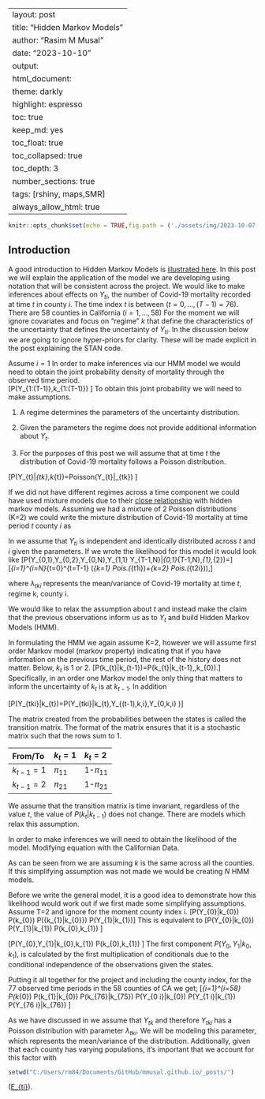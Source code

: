 <script type="text/x-mathjax-config">
MathJax.Hub.Config({
  TeX: { 
      equationNumbers: {
 
            autoNumber: "all",
            formatNumber: function (n) {return +n}
      } 
  }
});
</script>
---
layout: post
title: "Hidden Markov Models"
author: "Rasim M Musal"
date: "2023-10-10"
output:
  html_document:
   theme: darkly
   highlight: espresso
   toc: true
   keep_md: yes
   toc_float: true
   toc_collapsed: true
   toc_depth: 3
   number_sections: true
tags: [rshiny, maps,SMR]
always_allow_html: true
---

```r
knitr::opts_chunk$set(echo = TRUE,fig.path = ('./assets/img/2023-10-07-Hidden_Markov_Models'))
```

## Introduction
A good introduction to Hidden Markov Models is [illustrated here](https://nipunbatra.github.io/hmm/). In this post we will explain the application of the model we are developing using notation that will be consistent across the project.
We would like to make inferences about effects on $Y_{ti}$, the number of Covid-19 mortality recorded at time $t$ in county $i$. The time index $t$ is between $(t=0, \ldots ,(T-1)=76)$. There are 58 counties in California $(i=1, \ldots ,58)$ For the moment we will ignore covariates and focus on "regime" $k$ that define the characteristics of the uncertainty that defines the uncertainty of $Y_{ti}$. In the discussion below we are going to ignore hyper-priors for clarity. These will be made explicit in the post explaining the STAN code. 

Assume $i=1$
In order to make inferences via our HMM model we would need to obtain the joint probability density of mortality through the observed time period.   
\[P(Y_{1:(T-1)},k_{1:(T-1)})
\label{eq:likelihood}
\]
To obtain this joint probability we will need to make assumptions.\

1) A regime determines the parameters of the uncertainty distribution.\

2) Given the parameters the regime does not provide additional information about $Y_{t}$.  
\begin{equation*}P(Y_{t}|\lambda_{tk})=P(Y_{t}|\lambda_{tk},k_{t})=P(Y_{t}|k_{t})
\end{equation*}

3) For the purposes of this post we will assume that at time $t$ the distribution of Covid-19 mortality follows a Poisson distribution.

\[P(Y_{t}|\lambda_{tk},k_{t})=Poisson(Y_{t}|\lambda_{tk})
\label{eq:Poisson}
\]

If we did not have different regimes across a time component we could have used mixture models due to their [close relationship](https://www.utstat.toronto.edu/~rsalakhu/sta4273/notes/Lecture11.pdf) with hidden markov models. Assuming we had a mixture of 2 Poisson distributions (K=2) we could write the mixture distribution of Covid-19 mortality at time period $t$ county $i$ as 

\begin{equation}
P(Y_{ti}) \sim \big( \omega_{k=1} \times Pois.(\lambda_{t1i})+\omega_{k=2} \times Pois.(\lambda_{t2i}) \big)
\label{eq:mixtureK2}
\end{equation}

In \eqref{eq:mixtureK2} we assume that $Y_{ti}$ is independent and identically distributed across $t$ and $i$ given the parameters. If we wrote the likelihood for this model it would look like
\[P(Y_{0,1},Y_{0,2},\ldots Y_{0,N},Y_{1,1} \ldots Y_{T-1,N}|\lambda_{0,1}\ldots\lambda_{T-1,N},\omega_{1},\omega_{2})=\]
\[\Pi_{i=1}^{i=N}\Pi_{t=0}^{t=T-1}  (\omega_{k=1} \times Pois.(\lambda_{t1i})+\omega_{k=2} \times Pois.(\lambda_{t2i})),\]

where $\lambda_{tki}$ represents the mean/variance of Covid-19 mortality at time $t$, regime k, county i.

We would like to relax the assumption about $t$ and instead make the claim that the previous observations inform us as to $Y_{t}$ and build Hidden Markov Models (HMM).

In formulating the HMM we again assume K=2, however we will assume first order Markov model (markov property) indicating that if you have information on the previous time period, the rest of the history does not matter. Below, $k_{t}$ is 1 or 2.
\[P(k_{t}|k_{t-1})=P(k_{t}|k_{t-1},\ldots,k_{0}).\]
Specifically, in an order one Markov model the only thing that matters to inform the uncertainty of $k_{t}$ is at  $k_{t-1}$.
In addition 

\[P(Y_{tki}|k_{t})=P(Y_{tki}|k_{t},Y_{(t-1),k,i},\ldots Y_{0,k,i} )\]

The matrix created from the probabilities between the states is called the transition matrix. The format of the matrix ensures that it is a stochastic matrix such that the rows sum to 1. 
                                                  

| From/To | $k_{t}=1$ | $k_{t}=2$ | 
|:-------|:------|:-----------|
| $k_{t-1}=1$ | $\pi_{11}$ | 1-$\pi_{11}$ |
| $k_{t-1}=2$ | $\pi_{21}$ | 1-$\pi_{21}$ |

We assume that the transition matrix is time invariant, regardless of the value $t$, the value of $P(k_{t}|k_{t-1})$ does not change. There are models which relax this assumption.  

In order to make inferences we will need to obtain the likelihood of the model. Modifying equation \eqref{eq:likelihood} with the Californian Data.

\begin{equation}
P(Y_{01},\ldots,Y_{(76)58},k_{0},\ldots k_{76})
\label{eq:likespec}
\end{equation}

As can be seen from \eqref{eq:likespec} we are assuming $k$ is the same across all the counties. If this simplifying assumption was not made we would be creating $N$ HMM models. 

Before we write the general model, 
it is a good idea to demonstrate how this likelihood would work out if we first made some simplifying assumptions.
Assume T=2 and ignore for the moment county index i.
\[P(Y_{0}|k_{0}) \times P(k_{0}) \times P({k_{1}|k_{0}}) \times P(Y_{1}|k_{1})\]
This is equivalent to 
\[P(Y_{0}|k_{0}) \times P(Y_{1}|k_{1}) \times P(k_{0},k_{1}) \]

\[P(Y_{0},Y_{1}|k_{0},k_{1}) \times P(k_{0},k_{1}) \]
The first component $P(Y_{0},Y_{1}|k_{0},k_{1})$, is calculated by the first multiplication of conditionals due to the conditional independence of the observations given the states. 


Putting it all together for the project and including the county index, for the 77 observed time periods in the 58 counties of CA we get; 
\[\Pi_{i=1}^{i=58} P(k_{0}) \times P(k_{1}|k_{0}) \ldots \times P(k_{76}|k_{75}) \times P(Y_{0 i}|k_{0}) \times P(Y_{1 i}|k_{1}) \ldots \times P(Y_{76 i}|k_{76}) \]

As we have discussed in \eqref{eq:Poisson} we assume that $Y_{tk}$ and therefore $Y_{tki}$ has a Poisson distribution with parameter $\lambda_{tki}$. We will be modeling this parameter, which represents the mean/variance of the distribution. Additionally, given that each county has varying populations, it's important that we account for this factor with
```r

setwd("C:/Users/rm84/Documents/GitHub/mmusal.github.io/_posts/")

```

([E_{ti}](./2023-10-07-Explaining_rshinyapp.html#SMR)).





                                             







